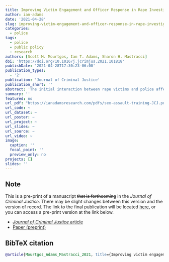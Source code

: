 ```yaml
---
title: Improving Victim Engagement and Officer Response in Rape Investigations
author: ian-adams
date: '2021-04-28'
slug: improving-victim-engagement-and-officer-response-in-rape-investigations
categories:
  - police
tags:
  - police
  - public policy
  - research
authors: [Scott M. Mourtgos, Ian T. Adams, Sharon H. Mastracci]
doi: 'https://doi.org/10.1016/j.jcrimjus.2021.101818'
publishDate: '2021-04-28T17:30:23-06:00'
publication_types:
  - '2'
publication: 'Journal of Criminal Justice'
publication_short: ''
abstract: 'The initial interaction between rape victims and police affects how cases progress through the criminal justice system. In one US state capitol, the police agency determined its initial response to rape victims was sub-par. Victim engagement was low, and officer-written reports often endorsed negative stereotypes about rape victims. A four-hour training to enhance police response was developed and implemented. Within four months, all sworn officers (n~600) completed an in-person, four-hour training. We first test the effects of training on the percentage of rape victims who stay engaged in the investigative process following their initial contact with officers. We then use a machine-learning-based text analysis of all written reports (77 pre-training, and 55 post-training cases) of initial contacts between officers and victims. Compared to the six months before training, victim engagement improved 32% in the post-training period. Written reports by officers also improved, with increased victim-supportive language and improved focus on victim services.'
summary: ''
featured: no
url_pdf: "https://ianadamsresearch.com/pdfs/sex-assault-training-JCJ.pdf"
url_code: ~
url_dataset: ~
url_poster: ~
url_project: ~
url_slides: ~
url_source: ~
url_video: ~
image:
  caption: ''
  focal_point: ''
  preview_only: no
projects: []
slides: ''
---
```


## Note

This is a pre-print of a manuscript ~~that is forthcoming~~ in the *Journal of Criminal Justice*. There may be slight changes between this version and the version of record. The link to the final publication will be located [here](https://doi.org/10.1016/j.jcrimjus.2021.101818), or you can access a pre-print version at the link below.

- [*Journal of Criminal Justice* article](https://authors.elsevier.com/c/1d0s~AlNEaP32)
- [Paper (preprint)](https://ianadamsresearch.com/pdfs/sex-assault-training-JCJ.pdf)


## BibTeX citation

```bibtex
@article{Mourtgos_Adams_Mastracci_2021, title={Improving victim engagement and officer response in rape investigations: A longitudinal assessment of a brief training}, volume={74}, ISSN={0047-2352}, DOI={10.1016/j.jcrimjus.2021.101818}, journal={Journal of Criminal Justice}, author={Mourtgos, Scott M. and Adams, Ian T. and Mastracci, Sharon H.}, year={2021}, month={May}, pages={101818} }
```

